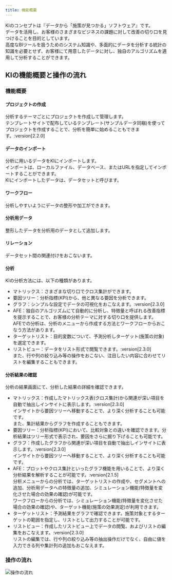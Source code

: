 ```yaml
---
title: 機能概要
---
```


KIのコンセプトは『データから「施策が見つかる」ソフトウェア』です。\
データを活用し、お客様のさまざまなビジネスの課題に対して改善の切り口を見つけることを目的としています。\
高度なBIツールを扱うためのシステム知識や、多面的にデータを分析する統計の知識を必要とせず、お客様にて用意したデータに対し、独自のアルゴリズムを適用して分析することができます。

## KIの機能概要と操作の流れ

### 機能概要

#### プロジェクトの作成

分析するテーマごとにプロジェクトを作成して管理します。\
テンプレートサイトで配布しているテンプレート(サンプルデータ同梱)を使ってプロジェクトを作成することで、分析を簡単に始めることもできます。:version[2.2.0]

#### データのインポート

分析に用いるデータをKIにインポートします。\
インポートは、ローカルファイル、データベース、またはURLを指定してインポートすることができます。\
KIにインポートしたデータは、データセットと呼びます。

#### ワークフロー

分析しやすいようにデータの整形や加工ができます。

#### 分析用データ

整形したデータを分析用のデータとして追加します。

#### リレーション

データセット間の関連付けをおこないます。

#### 分析

KIの分析方法には、以下の種類があります。

- マトリックス：さまざまな切り口でクロス集計ができます。
- 要因ツリー：分析指標(KPI)から、他と異なる要因を分析できます。
- グラフ：シンプルな設定でデータの可視化をおこなえます。:version[2.3.0]
- AFE：独自のアルゴリズムにて自動的に分析し、特徴量と呼ばれる改善指標を提示することで、お客様の分析テーマに対する切り口を提供します。\
  AFEでの分析は、分析のメニューから作成する方法とワークフローからおこなう方法があります。
- ターゲットリスト：目的変数について、予測分析しターゲット(施策の対象)を選定できます。
- リストビュー：データをリスト形式で閲覧できます。:version[2.3.0]\
  また、行や列の絞り込み等の操作をおこない、注目したい内容に合わせてリストを編集することもできます。

#### 分析結果の確認

分析の結果画面にて、分析した結果の詳細を確認できます。

- マトリックス：作成したマトリックス表(クロス集計)から関連が深い項目を自動で抽出しインサイトに表示します。:version[2.3.0]\
  インサイトから要因ツリーへ移動することで、より深く分析することも可能です。\
  また、集計結果からグラフを作成することもできます。
- 要因ツリー：分析指標(KPI)において、比較対象との違いを確認できます。分析結果はツリー形式で表示され、要因をさらに掘り下げることも可能です。
- グラフ：作成したグラフから関連が深い項目を自動で抽出しインサイトに表示します。:version[2.3.0]\
  インサイトから要因ツリーへ移動することで、より深く分析することも可能です。
- AFE：プロットやクロス集計といったグラフ機能を用いることで、より深く分析結果を解析することが可能です。:version[2.1.5]\
  分析メニューからの分析では、ターゲットリストの作成や、セグメントへの追加、分析用データへの特徴量の追加、シミュレーション機能(特徴量を変化させた場合の効果の確認)が可能です。\
  ワークフローからの分析では、シミュレーション機能(特徴量を変化させた場合の効果の確認)や、ターゲット機能(施策の効果測定)が利用できます。
- ターゲットリスト：予測結果をグラフで確認できます。施策対象とするターゲットの範囲を指定し、リストとして出力することが可能です。
- リストビュー：作成したリストビュー上でデータの閲覧、およびリストの編集をおこなえます。:version[2.3.0]\
  リストの編集では、行や列の絞り込み等の抽出操作だけでなく、自由に値を入力できる列や集計列の追加もおこなえます。

### 操作の流れ

<Img src="/assets/img/capture/flowchart.png" alt="操作の流れ" client:load />
